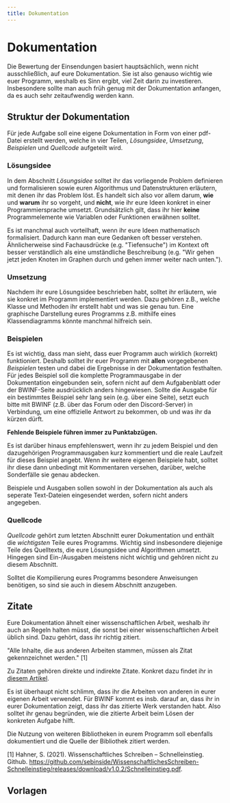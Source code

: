 ```yaml
---
title: Dokumentation
---
```


# Dokumentation

Die Bewertung der Einsendungen basiert hauptsächlich, wenn nicht ausschließlich,
auf eure Dokumentation. Sie ist also genauso wichtig wie euer Programm, weshalb
es Sinn ergibt, viel Zeit darin zu investieren. Insbesondere sollte man auch
früh genug mit der Dokumentation anfangen, da es auch sehr zeitaufwendig werden
kann. 


## Struktur der Dokumentation

Für jede Aufgabe soll eine eigene Dokumentation in Form von einer pdf-Datei
erstellt werden, welche in vier Teilen, *Lösungsidee*, *Umsetzung*,
*Beispielen* und *Quellcode* aufgeteilt wird.

### Lösungsidee

In dem Abschnitt *Lösungsidee* solltet ihr das vorliegende Problem definieren
und formalisieren sowie euren Algorithmus und Datenstrukturen erläutern, mit
denen ihr das Problem löst. Es handelt sich also vor allem darum, **wie** und
**warum** ihr so vorgeht, und **nicht**, wie ihr eure Ideen konkret in einer
Programmiersprache umsetzt. Grundsätzlich gilt, dass ihr hier **keine**
Programmelemente wie Variablen oder Funktionen erwähnen solltet. 

Es ist manchmal auch vorteilhaft, wenn ihr eure Ideen mathematisch formalisiert.
Dadurch kann man eure Gedanken oft besser verstehen. Ähnlicherweise sind
Fachausdrücke (e.g. "Tiefensuche") im Kontext oft besser verständlich als eine
umständliche Beschreibung (e.g. "Wir gehen jetzt jeden Knoten im Graphen durch
und gehen immer weiter nach unten.").  

### Umsetzung

Nachdem ihr eure Lösungsidee beschrieben habt, solltet ihr erläutern, wie sie
konkret im Programm implementiert werden. Dazu gehören z.B., welche Klasse und
Methoden ihr erstellt habt und was sie genau tun. Eine graphische Darstellung
eures Programms z.B. mithilfe eines Klassendiagramms könnte manchmal hilfreich
sein.

### Beispielen

Es ist wichtig, dass man sieht, dass euer Programm auch wirklich (korrekt)
funktioniert. Deshalb solltet ihr euer Programm mit **allen** vorgegebenen
*Beispielen* testen und dabei die Ergebnisse in der Dokumentation festhalten. Für
jedes Beispiel soll die komplette Programmausgabe in der Dokumentation
eingebunden sein, sofern nicht auf dem Aufgabenblatt oder der BWINF-Seite
ausdrücklich anders hingewiesen. Sollte die Ausgabe für ein bestimmtes Beispiel
sehr lang sein (e.g. über eine Seite), setzt euch bitte mit BWINF (z.B. über das
Forum oder den Discord-Server) in Verbindung, um eine offizielle Antwort zu
bekommen, ob und was ihr da kürzen dürft. 

**Fehlende Beispiele führen immer zu Punktabzügen.**

Es ist darüber hinaus empfehlenswert, wenn ihr zu jedem Beispiel und den
dazugehörigen Programmausgaben kurz kommentiert und die reale Laufzeit für dieses
Beispiel angebt. Wenn ihr weitere eigenen Beispiele habt, solltet ihr diese dann
unbedingt mit Kommentaren versehen, darüber, welche Sonderfälle sie genau
abdecken. 

Beispiele und Ausgaben sollen sowohl in der Dokumentation als auch als seperate
Text-Dateien eingesendet werden, sofern nicht anders angegeben. 

### Quellcode

*Quellcode* gehört zum letzten Abschnitt eurer Dokumentation und enthält die
*wichtigsten* Teile eures Programms. Wichtig sind insbesondere diejenige Teile
des Quelltexts, die eure Lösungsidee und Algorithmen umsetzt. Hingegen sind
Ein-/Ausgaben meistens nicht wichtig und gehören nicht zu diesem Abschnitt. 

Solltet die Kompilierung eures Programms besondere Anweisungen benötigen, so
sind sie auch in diesem Abschnitt anzugeben. 

## Zitate

Eure Dokumentation ähnelt einer wissenschaftlichen Arbeit, weshalb ihr auch an
Regeln halten müsst, die sonst bei einer wissenschaftlichen Arbeit üblich sind.
Dazu gehört, dass ihr richtig zitiert. 

"Alle Inhalte, die aus anderen Arbeiten stammen, müssen als Zitat gekennzeichnet werden." [1]

Zu Zitaten gehören direkte und indirekte Zitate. Konkret dazu findet ihr in
[diesem
Artikel](https://www.br.de/fernsehen/ard-alpha/sendungen/campus/richtig-zitieren-schriftliche-arbeit-100.html). 

Es ist überhaupt nicht schlimm, dass ihr die Arbeiten von anderen in eurer
eigenen Arbeit verwendet. Für BWINF kommt es insb. darauf an, dass ihr in
eurer Dokumentation zeigt, dass ihr das zitierte Werk verstanden habt. Also
solltet ihr genau begründen, wie die zitierte Arbeit beim Lösen der konkreten Aufgabe
hilft. 

Die Nutzung von weiteren Bibliotheken in eurem Programm soll ebenfalls
dokumentiert und die Quelle der Bibliothek zitiert werden. 

[1] Hahner, S. (2021). Wissenschaftliches Schreiben – Schnelleinstieg. Github. https://github.com/sebinside/WissenschaftlichesSchreiben-Schnelleinstieg/releases/download/v1.0.2/Schnelleinstieg.pdf. 


## Vorlagen



<ReferenceList>
<ReferenceListItem url="https://bwinf.de/fileadmin/bundeswettbewerb/41/Loesungshinweise411.pdf" author="BWINF" title="Lösungshinweise 41.1" />
<ReferenceListItem url="https://sdq.kastel.kit.edu/wiki/Wissenschaftliches_Schreiben/Zitieren" author="KIT" title="Wissenschaftliches Schreiben/Zitieren" />
<ReferenceListItem url="https://github.com/sebinside/WissenschaftlichesSchreiben-Schnelleinstieg/releases/download/v1.0.2/Schnelleinstieg.pdf" author="Sebastian Hahner" title="Wissenschaftliches Schreiben – Schnelleinstieg" />
<ReferenceListItem url="https://www.br.de/fernsehen/ard-alpha/sendungen/campus/richtig-zitieren-schriftliche-arbeit-100.html" author="Friederike Kühn" title="Richtig Zitieren!" />
</ReferenceList>
